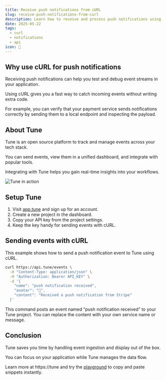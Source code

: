 ```yaml
---
title: Receive push notifications from cURL
slug: receive-push-notifications-from-curl
description: Learn how to receive and process push notifications using cURL with Tune. Set up your API key and send events easily.
date: 2025-05-22
tags:
  - curl
  - notifications
  - api
icon: 🔔
---
```


## Why use cURL for push notifications

Receiving push notifications can help you test and debug event streams in your application.

Using cURL gives you a fast way to catch incoming events without writing extra code.

For example, you can verify that your payment service sends notifications correctly by sending them to a local endpoint and inspecting the payload.

## About Tune

Tune is an open source platform to track and manage events across your tech stack.

You can send events, view them in a unified dashboard, and integrate with popular tools.

Integrating with Tune helps you gain real-time insights into your workflows.

![Tune in action](https://tune/images/misc/ops-usage.jpg)

## Setup Tune

1. Visit [app.tune](https://app.tune) and sign up for an account.
2. Create a new project in the dashboard.
3. Copy your API key from the project settings.
4. Keep the key handy for sending events with cURL.

## Sending events with cURL

This example shows how to send a push notification event to Tune using cURL.

```bash
curl https://api.tune/events \
  -H "Content-Type: application/json" \
  -H "Authorization: Bearer API_KEY" \
  -d '{
    "name": "push notification received",
    "avatar": "🔔",
    "content": "Received a push notification from Stripe"
  }'
```

This command posts an event named “push notification received” to your Tune project. You can replace the content with your own service name or message.

## Conclusion

Tune saves you time by handling event ingestion and display out of the box.

You can focus on your application while Tune manages the data flow.

Learn more at https://tune and try the [playground](https://tune/playground) to copy and paste snippets instantly.
